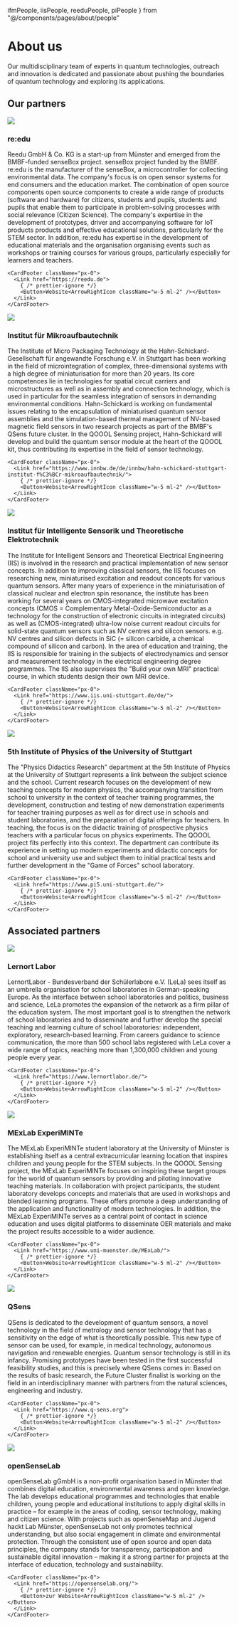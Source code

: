   ifmPeople,
  iisPeople,
  reeduPeople,
  piPeople
} from "@/components/pages/about/people"

# About us

Our multidisciplinary team of experts in quantum technologies, outreach and innovation is dedicated and passionate about pushing the boundaries of quantum technology and exploring its applications.

## Our partners

<Card>
  <CardContent>

<Image src={reeduLogo} width={200} />

### re:edu

Reedu GmbH & Co. KG is a start-up from Münster and emerged from the BMBF-funded senseBox project.
senseBox project funded by the BMBF. re:edu is the manufacturer of the senseBox, a microcontroller
for collecting environmental data. The company's focus is on open sensor systems
for end consumers and the education market. The combination of open source components
open source components to create a wide range of products (software and hardware) for citizens, students and pupils,
students and pupils that enable them to participate in problem-solving processes
with social relevance (Citizen Science). The company's expertise
in the development of prototypes, driver and accompanying software for IoT products
products and effective educational solutions, particularly for the STEM sector.
In addition, re:edu has expertise in the development of educational materials and the organisation
organising events such as workshops or training courses for various groups, particularly
especially for learners and teachers.

<div className="flex flex-row items-center justify-start my-10 w-full">
  <AnimatedTooltip items={reeduPeople} />
</div>

    <CardFooter className="px-0">
      <Link href="https://reedu.de">
        { /* prettier-ignore */}
        <Button>Website<ArrowRightIcon className="w-5 ml-2" /></Button>
      </Link>
    </CardFooter>

  </CardContent>

</Card>

<div className="h-20" />

<Card>
  <CardContent>

<Image src={ifmLogo} width={200} />

### Institut für Mikroaufbautechnik

The Institute of Micro Packaging Technology at the Hahn-Schickard-Gesellschaft für angewandte Forschung e.V. in Stuttgart has been working in the field of microintegration of complex, three-dimensional systems with a high degree of miniaturisation for more than 20 years. Its core competences lie in technologies for spatial circuit carriers and microstructures as well as in assembly and connection technology, which is used in particular for the seamless integration of sensors in demanding environmental conditions. Hahn-Schickard is working on fundamental issues relating to the encapsulation of miniaturised quantum sensor assemblies and the simulation-based thermal management of NV-based magnetic field sensors in two research projects as part of the BMBF's QSens future cluster. In the QOOOL Sensing project, Hahn-Schickard will develop and build the quantum sensor module at the heart of the QOOOL kit, thus contributing its expertise in the field of sensor technology.

<div className="flex flex-row items-center justify-start my-10 w-full">
  <AnimatedTooltip items={ifmPeople} />
</div>

    <CardFooter className="px-0">
      <Link href="https://www.innbw.de/de/innbw/hahn-schickard-stuttgart-institut-f%C3%BCr-mikroaufbautechnik/">
        { /* prettier-ignore */}
        <Button>Website<ArrowRightIcon className="w-5 ml-2" /></Button>
      </Link>
    </CardFooter>

  </CardContent>

</Card>

<div className="h-20" />

<Card>
  <CardContent className="pt-6">

<Image src={iisLogo} width={200} className="rounded" />

### Institut für Intelligente Sensorik und Theoretische Elektrotechnik

The Institute for Intelligent Sensors and Theoretical Electrical Engineering (IIS) is involved in the research and practical implementation of new sensor concepts. In addition to improving classical sensors, the IIS focuses on researching new, miniaturised excitation and readout concepts for various quantum sensors. After many years of experience in the miniaturisation of classical nuclear and electron spin resonance, the institute has been working for several years on CMOS-integrated microwave excitation concepts (CMOS = Complementary Metal-Oxide-Semiconductor as a technology for the construction of electronic circuits in integrated circuits) as well as (CMOS-integrated) ultra-low noise current readout circuits for solid-state quantum sensors such as NV centres and silicon sensors. e.g. NV centres and silicon defects in SiC (= silicon carbide, a chemical compound of silicon and carbon). In the area of education and training, the IIS is responsible for training in the subjects of electrodynamics and sensor and measurement technology in the electrical engineering degree programmes. The IIS also supervises the "Build your own MRI" practical course, in which students design their own MRI device.

<div className="flex flex-row items-center justify-start my-10 w-full">
  <AnimatedTooltip items={iisPeople} />
</div>

    <CardFooter className="px-0">
      <Link href="https://www.iis.uni-stuttgart.de/de/">
        { /* prettier-ignore */}
        <Button>Website<ArrowRightIcon className="w-5 ml-2" /></Button>
      </Link>
    </CardFooter>

  </CardContent>

</Card>

<div className="h-32" />

<Card>
  <CardContent>

<Image src={piLogo} width={200} />

### 5th Institute of Physics of the University of Stuttgart

The "Physics Didactics Research" department at the 5th Institute of Physics at the University of Stuttgart represents a link between the subject science and the school. Current research focuses on the development of new teaching concepts for modern physics, the accompanying transition from school to university in the context of teacher training programmes, the development, construction and testing of new demonstration experiments for teacher training purposes as well as for direct use in schools and student laboratories, and the preparation of digital offerings for teachers. In teaching, the focus is on the didactic training of prospective physics teachers with a particular focus on physics experiments. The QOOOL project fits perfectly into this context. The department can contribute its experience in setting up modern experiments and didactic concepts for school and university use and subject them to initial practical tests and further development in the "Game of Forces" school laboratory.

<div className="flex flex-row items-center justify-start my-10 w-full">
  <AnimatedTooltip items={piPeople} />
</div>

    <CardFooter className="px-0">
      <Link href="https://www.pi5.uni-stuttgart.de/">
        { /* prettier-ignore */}
        <Button>Website<ArrowRightIcon className="w-5 ml-2" /></Button>
      </Link>
    </CardFooter>

  </CardContent>

</Card>

<div className="h-20" />

## Associated partners

<Card>
  <CardContent className="pt-6">

<Image src={lelaLogo} width={200} className="rounded bg-white" />

### Lernort Labor

LernortLabor - Bundesverband der Schülerlabore e.V. (LeLa) sees itself as an umbrella organisation for school laboratories in German-speaking Europe. As the interface between school laboratories and politics, business and science, LeLa promotes the expansion of the network as a firm pillar of the education system. The most important goal is to strengthen the network of school laboratories and to disseminate and further develop the special teaching and learning culture of school laboratories: independent, exploratory, research-based learning. From careers guidance to science communication, the more than 500 school labs registered with LeLa cover a wide range of topics, reaching more than 1,300,000 children and young people every year.

    <CardFooter className="px-0">
      <Link href="https://www.lernortlabor.de/">
        { /* prettier-ignore */}
        <Button>Website<ArrowRightIcon className="w-5 ml-2" /></Button>
      </Link>
    </CardFooter>

  </CardContent>

</Card>

<div className="h-20" />

<Card>
  <CardContent className="pt-6">

<Image src={mexlabLogo} width={200} className="rounded bg-white" />

### MExLab ExperiMINTe

The MExLab ExperiMINTe student laboratory at the University of Münster is establishing itself as a central extracurricular learning location that inspires children and young people for the STEM subjects. In the QOOOL Sensing project, the MExLab ExperiMINTe focuses on inspiring these target groups for the world of quantum sensors by providing and piloting innovative teaching materials. In collaboration with project participants, the student laboratory develops concepts and materials that are used in workshops and blended learning programs. These offers promote a deep understanding of the application and functionality of modern technologies. In addition, the MExLab ExperiMINTe serves as a central point of contact in science education and uses digital platforms to disseminate OER materials and make the project results accessible to a wider audience.

    <CardFooter className="px-0">
      <Link href="https://www.uni-muenster.de/MExLab/">
        { /* prettier-ignore */}
        <Button>Website<ArrowRightIcon className="w-5 ml-2" /></Button>
      </Link>
    </CardFooter>

  </CardContent>

</Card>

<div className="h-20" />

<Card>
  <CardContent className="pt-6">

<Image src={qsensLogo} width={200} className="rounded bg-white" />

### QSens

QSens is dedicated to the development of quantum sensors, a novel technology in the field of metrology and sensor technology that has a sensitivity on the edge of what is theoretically possible. This new type of sensor can be used, for example, in medical technology, autonomous navigation and renewable energies. Quantum sensor technology is still in its infancy. Promising prototypes have been tested in the first successful feasibility studies, and this is precisely where QSens comes in: Based on the results of basic research, the Future Cluster finalist is working on the field in an interdisciplinary manner with partners from the natural sciences, engineering and industry.

    <CardFooter className="px-0">
      <Link href="https://www.q-sens.org">
        { /* prettier-ignore */}
        <Button>Website<ArrowRightIcon className="w-5 ml-2" /></Button>
      </Link>
    </CardFooter>

  </CardContent>

</Card>

<div className="h-20" />

<Card>
  <CardContent className="pt-6">

<Image src={openSenseLabLogo} width={200} className="rounded bg-white" />

### openSenseLab

openSenseLab gGmbH is a non-profit organisation based in Münster that combines digital education, environmental awareness and open knowledge. The lab develops educational programmes and technologies that enable children, young people and educational institutions to apply digital skills in practice – for example in the areas of coding, sensor technology, making and citizen science. With projects such as openSenseMap and Jugend hackt Lab Münster, openSenseLab not only promotes technical understanding, but also social engagement in climate and environmental protection. Through the consistent use of open source and open data principles, the company stands for transparency, participation and sustainable digital innovation – making it a strong partner for projects at the interface of education, technology and sustainability.

    <CardFooter className="px-0">
      <Link href="https://opensenselab.org/">
        { /* prettier-ignore */}
        <Button>zur Website<ArrowRightIcon className="w-5 ml-2" /></Button>
      </Link>
    </CardFooter>

  </CardContent>

</Card>

